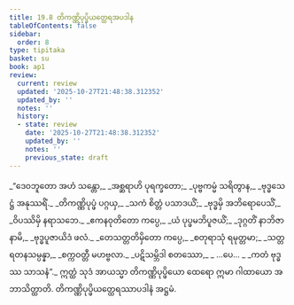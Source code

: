 ```yaml
---
title: 19.8 တိကဏ္ဏိပုပ္ဖိယတ္ထေရအပဒါန
tableOfContents: false
sidebar:
  order: 8
type: tipitaka
basket: su
book: ap1
review:
  current: review
  updated: '2025-10-27T21:48:38.312352'
  updated_by: ''
  notes: ''
  history:
  - state: review
    date: '2025-10-27T21:48:38.312352'
    updated_by: ''
    notes: ''
    previous_state: draft
---
```



<ReviewStatus review={frontmatter.review} showDetails={true} />

<HypothesisAnnotation frontmatter={frontmatter} />

<DynamicBreadcrumb />

<Division number="46" book="ap1" e="ch" v="20" p="217">

<Paragraph number="2640" type="verses" book="ap1">
_“ဒေဝဘူတော အဟံ သန္တော,_  
_အစ္ဆရာဟိ ပုရက္ခတော;_  
_ပုဗ္ဗကမ္မံ သရိတွာန,_  
_ဗုဒ္ဓသေဋ္ဌံ အနုဿရိံ._  

</Paragraph>

</Division>
<Division number="47" book="ap1" e="ch" v="20" p="217">

<Paragraph number="2641" type="verses" book="ap1">
_တိကဏ္ဏိပုပ္ဖံ ပဂ္ဂယှ,_  
_သကံ စိတ္တံ ပသာဒယိံ;_  
_ဗုဒ္ဓမှိ အဘိရောပေသိံ,_  
_ဝိပဿိမှိ နရာသဘေ._  

</Paragraph>

</Division>
<Division number="48" book="ap1" e="ch" v="20" p="218">

<Paragraph number="2642" type="verses" book="ap1">
_ဧကနဝုတိတော ကပ္ပေ,_  
_ယံ ပုပ္ဖမဘိပူဇယိံ;_  
_ဒုဂ္ဂတိံ နာဘိဇာနာမိ,_  
_ဗုဒ္ဓပူဇာယိဒံ ဖလံ._  

</Paragraph>

</Division>
<Division number="49" book="ap1" e="ch" v="20" p="218">

<Paragraph number="2643" type="verses" book="ap1">
_တေသတ္တတိမှိတော ကပ္ပေ,_  
_စတုရာသုံ ရမုတ္တမာ;_  
_သတ္တရတနသမ္ပန္နာ,_  
_စက္ကဝတ္တီ မဟဗ္ဗလာ._  

</Paragraph>

</Division>
<Division number="50" book="ap1" e="ch" v="20" p="218">

<Paragraph number="2644" type="verses" book="ap1">
_ပဋိသမ္ဘိဒါ စတဿော,_  
_ …ပေ… _  
_ကတံ ဗုဒ္ဓဿ သာသနံ”._  

</Paragraph>

<Paragraph number="2645" book="ap1">
ဣတ္ထံ သုဒံ အာယသ္မာ တိကဏ္ဏိပုပ္ဖိယော ထေရော ဣမာ ဂါထာယော အဘာသိတ္ထာတိ.

</Paragraph>
</Division>

<Paragraph number="2646" type="center" book="ap1">
တိကဏ္ဏိပုပ္ဖိယတ္ထေရဿာပဒါနံ အဋ္ဌမံ.
</Paragraph>